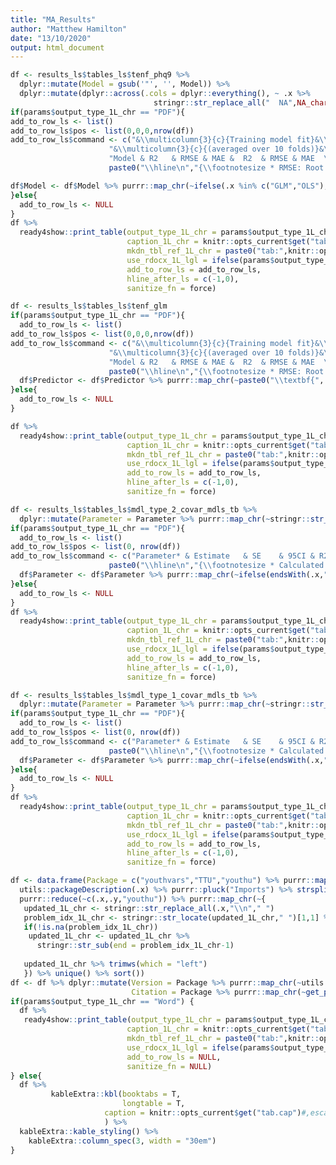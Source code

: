 ```yaml
---
title: "MA_Results"
author: "Matthew Hamilton"
date: "13/10/2020"
output: html_document
---
```


```r
df <- results_ls$tables_ls$tenf_phq9 %>% 
  dplyr::mutate(Model = gsub('"', '', Model)) %>%
  dplyr::mutate(dplyr::across(.cols = dplyr::everything(), ~ .x %>%
                                stringr::str_replace_all("  NA",NA_character_)))
if(params$output_type_1L_chr == "PDF"){
add_to_row_ls <- list()
add_to_row_ls$pos <- list(0,0,0,nrow(df))
add_to_row_ls$command <- c("&\\multicolumn{3}{c}{Training model fit}&\\multicolumn{3}{c}{Testing model fit}\\\\\n",
                      "&\\multicolumn{3}{c}{(averaged over 10 folds)}&\\multicolumn{3}{c}{(averaged over 10 folds)}\\\\\n",
                      "Model & R2	& RMSE & MAE &  R2	& RMSE & MAE  \\\\\n",
                      paste0("\\hline\n","{\\footnotesize * RMSE: Root Mean Squared Error; MAE: Mean Absolute Error}\n"))

df$Model <- df$Model %>% purrr::map_chr(~ifelse(.x %in% c("GLM","OLS"),paste0("\\textbf{",.x,"}"),.x))
}else{
  add_to_row_ls <- NULL
}
df %>%
  ready4show::print_table(output_type_1L_chr = params$output_type_1L_chr,
                          caption_1L_chr = knitr::opts_current$get("tab.cap"),
                          mkdn_tbl_ref_1L_chr = paste0("tab:",knitr::opts_current$get("tab.id")),
                          use_rdocx_1L_lgl = ifelse(params$output_type_1L_chr=="Word",T,F),
                          add_to_row_ls = add_to_row_ls,
                          hline_after_ls = c(-1,0),
                          sanitize_fn = force) 
```
\newpage
```r
df <- results_ls$tables_ls$tenf_glm 
if(params$output_type_1L_chr == "PDF"){
  add_to_row_ls <- list()
add_to_row_ls$pos <- list(0,0,0,nrow(df))
add_to_row_ls$command <- c("&\\multicolumn{3}{c}{Training model fit}&\\multicolumn{3}{c}{Testing model fit}\\\\\n",
                      "&\\multicolumn{3}{c}{(averaged over 10 folds)}&\\multicolumn{3}{c}{(averaged over 10 folds)}\\\\\n",
                      "Model & R2	& RMSE & MAE &  R2	& RMSE & MAE  \\\\\n",
                      paste0("\\hline\n","{\\footnotesize * RMSE: Root Mean Squared Error; MAE: Mean Absolute Error}\n"))
  df$Predictor <- df$Predictor %>% purrr::map_chr(~paste0("\\textbf{",.x,"}"))
}else{
  add_to_row_ls <- NULL
}

df %>%
  ready4show::print_table(output_type_1L_chr = params$output_type_1L_chr,
                          caption_1L_chr = knitr::opts_current$get("tab.cap"),
                          mkdn_tbl_ref_1L_chr = paste0("tab:",knitr::opts_current$get("tab.id")),
                          use_rdocx_1L_lgl = ifelse(params$output_type_1L_chr=="Word",T,F),
                          add_to_row_ls = add_to_row_ls,
                          hline_after_ls = c(-1,0),
                          sanitize_fn = force) 

```
\newpage
```r
df <- results_ls$tables_ls$mdl_type_2_covar_mdls_tb %>%
  dplyr::mutate(Parameter = Parameter %>% purrr::map_chr(~stringr::str_replace_all(.x,"_"," ")))
if(params$output_type_1L_chr == "PDF"){
  add_to_row_ls <- list()
add_to_row_ls$pos <- list(0, nrow(df))
add_to_row_ls$command <- c("Parameter* & Estimate	& SE	& 95CI & R2	& Sigma\\\\\n",
                      paste0("\\hline\n","{\\footnotesize * Calculated as original scores divided by 100}\n"))
  df$Parameter <- df$Parameter %>% purrr::map_chr(~ifelse(endsWith(.x," model"),paste0("\\textbf{",.x,"}"),.x))
}else{
  add_to_row_ls <- NULL
}
df %>%
  ready4show::print_table(output_type_1L_chr = params$output_type_1L_chr,
                          caption_1L_chr = knitr::opts_current$get("tab.cap"),
                          mkdn_tbl_ref_1L_chr = paste0("tab:",knitr::opts_current$get("tab.id")),
                          use_rdocx_1L_lgl = ifelse(params$output_type_1L_chr=="Word",T,F),
                          add_to_row_ls = add_to_row_ls,
                          hline_after_ls = c(-1,0),
                          sanitize_fn = force)
```
\newpage
```r
df <- results_ls$tables_ls$mdl_type_1_covar_mdls_tb %>%
  dplyr::mutate(Parameter = Parameter %>% purrr::map_chr(~stringr::str_replace_all(.x,"_"," ")))
if(params$output_type_1L_chr == "PDF"){
  add_to_row_ls <- list()
add_to_row_ls$pos <- list(0, nrow(df))
add_to_row_ls$command <- c("Parameter* & Estimate	& SE	& 95CI & R2	& Sigma\\\\\n",
                      paste0("\\hline\n","{\\footnotesize * Calculated as original scores divided by 100}\n"))
  df$Parameter <- df$Parameter %>% purrr::map_chr(~ifelse(endsWith(.x," model"),paste0("\\textbf{",.x,"}"),.x))
}else{
  add_to_row_ls <- NULL
}
df %>%
  ready4show::print_table(output_type_1L_chr = params$output_type_1L_chr,
                          caption_1L_chr = knitr::opts_current$get("tab.cap"),
                          mkdn_tbl_ref_1L_chr = paste0("tab:",knitr::opts_current$get("tab.id")),
                          use_rdocx_1L_lgl = ifelse(params$output_type_1L_chr=="Word",T,F),
                          add_to_row_ls = add_to_row_ls,
                          hline_after_ls = c(-1,0),
                          sanitize_fn = force)
```
\blandscape
<!---BLOCK_LANDSCAPE_START--->
```r
df <- data.frame(Package = c("youthvars","TTU","youthu") %>% purrr::map(~
  utils::packageDescription(.x) %>% purrr::pluck("Imports") %>% strsplit(",\\n") %>% purrr::flatten_chr() %>% purrr::map(~strsplit(.x,", ") %>% purrr::flatten_chr()) %>% purrr::flatten_chr() %>% sort()) %>%
  purrr::reduce(~c(.x,.y,"youthu")) %>% purrr::map_chr(~{
   updated_1L_chr <- stringr::str_replace_all(.x,"\\n"," ") 
   problem_idx_1L_chr <- stringr::str_locate(updated_1L_chr," ")[1,1] %>% unname() #\\(
   if(!is.na(problem_idx_1L_chr))
    updated_1L_chr <- updated_1L_chr %>% 
      stringr::str_sub(end = problem_idx_1L_chr-1)
    
   updated_1L_chr %>% trimws(which = "left")
   }) %>% unique() %>% sort()) 
df <- df %>% dplyr::mutate(Version = Package %>% purrr::map_chr(~utils::packageDescription(.x) %>% purrr::pluck("Version")),
                           Citation = Package %>% purrr::map_chr(~get_pkg_citn(.x)))
if(params$output_type_1L_chr == "Word") {
  df %>%
   ready4show::print_table(output_type_1L_chr = params$output_type_1L_chr,
                          caption_1L_chr = knitr::opts_current$get("tab.cap"),
                          mkdn_tbl_ref_1L_chr = paste0("tab:",knitr::opts_current$get("tab.id")),
                          use_rdocx_1L_lgl = ifelse(params$output_type_1L_chr=="Word",T,F),
                          add_to_row_ls = NULL,
                          sanitize_fn = NULL)
} else{
  df %>%
         kableExtra::kbl(booktabs = T,
                         longtable = T,
                     caption = knitr::opts_current$get("tab.cap")#,escape = F
                     ) %>%
  kableExtra::kable_styling() %>%
    kableExtra::column_spec(3, width = "30em")
}        
```
\elandscape
<!---BLOCK_LANDSCAPE_STOP--->
